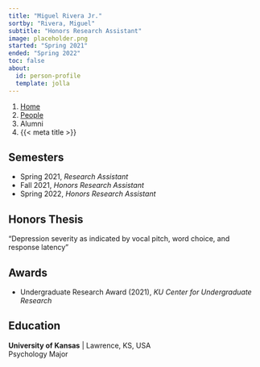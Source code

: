 ```yaml
---
title: "Miguel Rivera Jr."
sortby: "Rivera, Miguel"
subtitle: "Honors Research Assistant"
image: placeholder.png
started: "Spring 2021"
ended: "Spring 2022"
toc: false
about:
  id: person-profile
  template: jolla
---
```


```{=html}
<nav aria-label="breadcrumb">
  <ol class="breadcrumb">
    <li class="breadcrumb-item"><a href="../../index.html">Home</a></li>
    <li class="breadcrumb-item"><a href="../../people.html">People</a></li>
    <li class="breadcrumb-item active">Alumni</li>
    <li class="breadcrumb-item active" aria-current="page">{{< meta title >}}</li>
  </ol>
</nav>
```

:::{#person-profile}
## Semesters
- Spring 2021, *Research Assistant*
- Fall 2021, *Honors Research Assistant*
- Spring 2022, *Honors Research Assistant*

## Honors Thesis

"Depression severity as indicated by vocal pitch, word choice, and response latency"

## Awards

- Undergraduate Research Award (2021), *KU Center for Undergraduate Research*

## Education

**University of Kansas** | Lawrence, KS, USA<br />
Psychology Major
:::
